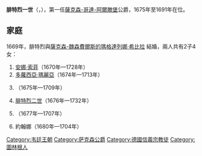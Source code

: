 {{Multiple issues|
{{Expand language|1=de|time=2021-02-06T04:19:23+00:00}}
{{Unreferenced|time=2021-02-06T04:19:23+00:00}}
}}
{{Infobox noble
| name        = 腓特烈一世
| image       = Frederick I of Saxe-Gotha-Altenburg.jpg
| succession  = 薩克森-哥達-阿爾滕堡公爵
| reign       = 1675年 — 1691年
| successor   = [[腓特烈二世_(薩克森-哥達-阿爾滕堡)|腓特烈二世]]
| spouse      = [[薩克森-魏森費爾斯的瑪格達列娜·希比拉_(1648-1681)|薩克森-魏森費爾斯的瑪格達列娜·希比拉]] 
| birth_date  = {{birth date|1646|7|15|df=y}}
| birth_place = [[哥達|哥達]]
| death_date  = {{death date and age|1691|8|2|1646|7|15|df=y}}
| death_place = [[弗里德里希斯韦尔特|腓特烈斯韋特]]
| noble family= [[韋廷王朝|韋廷王朝]]
| father      = [[恩斯特一世_(薩克森-哥達)|薩克森-哥達公爵恩斯特一世]]
| mother      = [[伊莉莎白·索菲亞_(薩克森-阿爾滕堡)|薩克森-阿爾滕堡的伊莉莎白·索菲亞]]
| religion    = [[信義宗|信義宗]]
}}
'''腓特烈一世'''（{{lang-de|''Friedrich I.''}}，{{bd|1646年|7月15日|1691年|8月2日|}}），第一任[[薩克森-哥達-阿爾滕堡|薩克森-哥達-阿爾滕堡]]公爵，1675年至1691年在位。

== 家庭 ==
1669年，腓特烈與[[薩克森-魏森費爾斯的瑪格達列娜·希比拉_(1648-1681)|薩克森-魏森費爾斯的瑪格達列娜·希比拉]] 結婚，兩人共有2子4女：
# [[安娜·索菲_(薩克森-哥達-阿爾滕堡)|安娜·索菲]]（1670年—1728年）
# [[多蘿西亞·瑪麗亞_(薩克森-哥達-阿爾滕堡)|多蘿西亞·瑪麗亞]]（1674年—1713年）
# {{link-de|薩克森-哥達-阿爾滕堡的弗蕾德里克 (1675-1709)|Friederike von Sachsen-Gotha-Altenburg (1675–1709)|弗蕾德里克}}（1675年—1709年）
# [[腓特烈二世_(薩克森-哥達-阿爾滕堡)|腓特烈二世]]（1676年—1732年）
# {{link-de|約翰·威廉 (薩克森-哥達-阿爾滕堡)|Johann Wilhelm von Sachsen-Gotha-Altenburg|約翰·威廉}}（1677年—1707年）
# 約翰娜（1680年—1704年）

{{s-start}}
{{s-hou|[[韋廷王朝|韋廷王朝]]|1646年|7月15日|1691年|8月2日|}}
{{s-reg}}
{{s-bef|before=[[恩斯特一世_(薩克森-哥達)|恩斯特一世]]|as=[[薩克森-哥達|薩克森-哥達]]及[[薩克森-阿爾滕堡|薩克森-阿爾滕堡]]公爵}}
{{s-ttl|title=[[薩克森統治者列表|薩克森-哥達-阿爾滕堡公爵]]|years=1675年–1691年}}
{{s-aft|after=[[腓特烈二世_(薩克森-哥達-阿爾滕堡)|腓特烈二世]]}}
{{s-end}}

[[Category:韦廷王朝|Category:韦廷王朝]]
[[Category:萨克森公爵|Category:萨克森公爵]]
[[Category:德國信義宗教徒|Category:德國信義宗教徒]]
[[Category:圖林根人|Category:圖林根人]]
{{stub}}